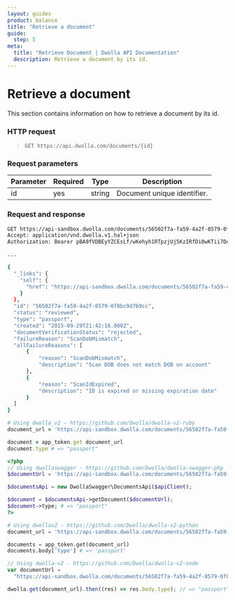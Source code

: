 ```yaml
---
layout: guides
product: balance
title: "Retrieve a document"
guide:
  step: 5
meta:
  title: "Retrieve Document | Dwolla API Documentation"
  description: Retrieve a document by its id.
---
```


# Retrieve a document

This section contains information on how to retrieve a document by its id.

### HTTP request

> `GET https://api.dwolla.com/documents/{id}`

### Request parameters

| Parameter | Required | Type   | Description                 |
| --------- | -------- | ------ | --------------------------- |
| id        | yes      | string | Document unique identifier. |

### Request and response

```bash
GET https://api-sandbox.dwolla.com/documents/56502f7a-fa59-4a2f-8579-0f8bc9d7b9cc
Accept: application/vnd.dwolla.v1.hal+json
Authorization: Bearer pBA9fVDBEyYZCEsLf/wKehyh1RTpzjUj5KzIRfDi0wKTii7DqY

...

{
  "_links": {
    "self": {
      "href": "https://api-sandbox.dwolla.com/documents/56502f7a-fa59-4a2f-8579-0f8bc9d7b9cc"
    }
  },
  "id": "56502f7a-fa59-4a2f-8579-0f8bc9d7b9cc",
  "status": "reviewed",
  "type": "passport",
  "created": "2015-09-29T21:42:16.000Z",
  "documentVerificationStatus": "rejected",
  "failureReason": "ScanDobMismatch",
  "allFailureReasons": [
      {
          "reason": "ScanDobMismatch",
          "description": "Scan DOB does not match DOB on account"
      },
      {
          "reason": "ScanIdExpired",
          "description": "ID is expired or missing expiration date"
      }
  ]
}
```

```ruby
# Using dwolla_v2 - https://github.com/Dwolla/dwolla-v2-ruby
document_url = 'https://api-sandbox.dwolla.com/documents/56502f7a-fa59-4a2f-8579-0f8bc9d7b9cc'

document = app_token.get document_url
document.type # => "passport"
```

```php
<?php
// Using dwollaswagger - https://github.com/Dwolla/dwolla-swagger-php
$documentUrl = 'https://api-sandbox.dwolla.com/documents/56502f7a-fa59-4a2f-8579-0f8bc9d7b9cc';

$documentsApi = new DwollaSwagger\DocumentsApi($apiClient);

$document = $documentsApi->getDocument($documentUrl);
$document->type; # => "passport"
?>
```

```python
# Using dwollav2 - https://github.com/Dwolla/dwolla-v2-python
document_url = 'https://api-sandbox.dwolla.com/documents/56502f7a-fa59-4a2f-8579-0f8bc9d7b9cc'

documents = app_token.get(document_url)
documents.body['type'] # => 'passport'
```

```javascript
// Using dwolla-v2 - https://github.com/Dwolla/dwolla-v2-node
var documentUrl =
  "https://api-sandbox.dwolla.com/documents/56502f7a-fa59-4a2f-8579-0f8bc9d7b9cc";

dwolla.get(document_url).then((res) => res.body.type); // => "passport"
```
